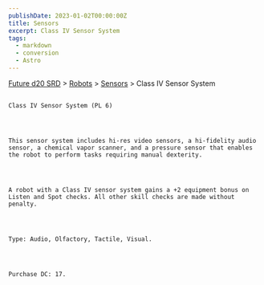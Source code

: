 ```yaml
---
publishDate: 2023-01-02T00:00:00Z
title: Sensors
excerpt: Class IV Sensor System
tags:
  - markdown
  - conversion
  - Astro
---
```







[Future d20 SRD](/#futureD20)
     > [Robots](future-d20-srd-robots-index)
     > [Sensors](future-d20-srd-robots-sensors-index)
     > Class IV Sensor System
    




## 
    Class IV Sensor System (PL 6)
   



    This sensor system includes hi-res video sensors, a hi-fidelity audio sensor, a chemical vapor scanner, and a pressure sensor that enables the robot to perform tasks requiring manual dexterity.
   



    A robot with a Class IV sensor system gains a +2 equipment bonus on Listen and Spot checks. All other skill checks are made without penalty.
   



    Type: Audio, Olfactory, Tactile, Visual.
   



    Purchase DC: 17.
   





